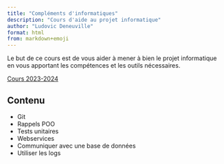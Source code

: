 ```yaml
---
title: "Compléments d'informatiques"
description: "Cours d'aide au projet informatique"
author: "Ludovic Deneuville"
format: html
from: markdown+emoji
---
```


::: {.callout-note}
Le but de ce cours est de vous aider à mener à bien le projet informatique en vous apportant les compétences et les outils nécessaires.
:::

[Cours 2023-2024](https://ludo2ne.github.io/ENSAI-2A-Projet-info/doc/presentation-eleves.html){target="_blank"}

## Contenu


- Git
- Rappels POO
- Tests unitaires
- Webservices
- Communiquer avec une base de données
- Utiliser les logs

